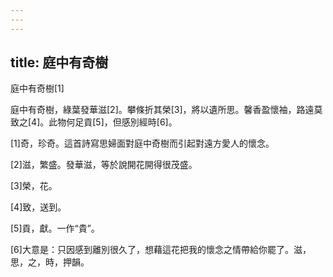```yaml
---
---
---
```

title: 庭中有奇樹
---




庭中有奇樹[1]

庭中有奇樹，綠葉發華滋[2]。攀條折其榮[3]，將以遺所思。馨香盈懷袖，路遠莫致之[4]。此物何足貢[5]，但感別經時[6]。

[1]奇，珍奇。這首詩寫思婦面對庭中奇樹而引起對遠方愛人的懷念。

[2]滋，繁盛。發華滋，等於說開花開得很茂盛。

[3]榮，花。

[4]致，送到。

[5]貢，獻。一作“貴”。

[6]大意是：只因感到離別很久了，想藉這花把我的懷念之情帶給你罷了。滋，思，之，時，押韻。